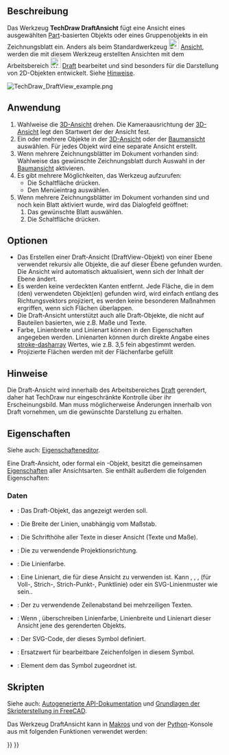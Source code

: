 <languages/>

{{Docnav/de
|[[TechDraw_ActiveView/de|AktiveAnsicht]]
|[[TechDraw_ArchView/de|ArchAnsicht]]
|[[TechDraw_Workbench/de|TechDraw]]
|IconL=TechDraw_ActiveView.svg
|IconR=TechDraw_ArchView.svg
|IconC=Workbench_TechDraw.svg
}}

{{GuiCommand/de
|Name=TechDraw DraftView
|Name/de=TechDraw DraftAnsicht
|MenuLocation=TechDraw → Ansichten von anderen Arbeitsbereichen → Objekt des Arbeitsbereichs Draft einfügen
|Workbenches=[[TechDraw_Workbench/de|TechDraw]], [[Draft_Workbench/de|Draft]]
|SeeAlso=[[TechDraw_ArchView/de|TechDraw ArchAnsicht]]
}}

<span id="Description"></span>
==Beschreibung==

Das Werkzeug '''TechDraw DraftAnsicht'''  fügt eine Ansicht eines ausgewählten [[Part_Workbench/de|Part]]-basierten Objekts oder eines Gruppenobjekts in ein Zeichnungsblatt ein. Anders als beim Standardwerkzeug [[Image:TechDraw_View.svg|24px]] [[TechDraw_View/de|Ansicht]], werden die mit diesem Werkzeug erstellten Ansichten mit dem Arbeitsbereich [[Image:Workbench_Draft.svg|24px]]  [[Draft_Workbench/de|Draft]] bearbeitet und sind besonders für die Darstellung von 2D-Objekten entwickelt. Siehe [[#Hinweise|Hinweise]].

[[Image:TechDraw_DraftView_example.png]]
{{Caption|Draft-Elemente wie Kreise und Anordnungen importiert in ein TechDraw-Zeichnungsblatt}}

<span id="Usage"></span>
==Anwendung==

# Wahlweise die [[3D_view/de|3D-Ansicht]] drehen. Die Kameraausrichtung der [[3D_view/de|3D-Ansicht]] legt den Startwert der {{PropertyData/de|Direction}} der Ansicht fest.
# Ein oder mehrere Objekte in der [[3D_view/de|3D-Ansicht]] oder der [[Tree_view/de|Baumansicht]] auswählen. Für jedes Objekt wird eine separate Ansicht erstellt.
# Wenn mehrere Zeichnungsblätter im Dokument vorhanden sind: Wahlweise das gewünschte Zeichnungsblatt durch Auswahl in der [[Tree_view/de|Baumansicht]] aktivieren.
# Es gibt mehrere Möglichkeiten, das Werkzeug aufzurufen:
#* Die Schaltfläche {{Button|[[Image:TechDraw_DraftView.svg|16px]] [[TechDraw_DraftView/de|Objekt des Arbeitsbereichs Draft einfügen]]}} drücken.
#* Den Menüeintrag {{MenuCommand|TechDraw → Views From Other Workbenches → [[Image:TechDraw_DraftView.svg|16px]] Objekt des Arbeitsbereichs Draft einfügen}} auswählen.
# Wenn mehrere Zeichnungsblätter im Dokument vorhanden sind und noch kein Blatt aktiviert wurde, wird das Dialogfeld {{MenuCommand|Blattauswahl}} geöffnet:
## Das gewünschte Blatt auswählen.
## Die Schaltfläche {{Button|OK}} drücken.

<span id="Options"></span>
==Optionen==

* Das Erstellen einer Draft-Ansicht (DraftView-Objekt) von einer Ebene verwendet rekursiv alle Objekte, die auf dieser Ebene gefunden wurden. Die Ansicht wird automatisch aktualisiert, wenn sich der Inhalt der Ebene ändert.
* Es werden keine verdeckten Kanten entfernt. Jede Fläche, die in dem (den) verwendeten Objekt(en) gefunden wird, wird einfach entlang des Richtungsvektors projiziert, es werden keine besonderen Maßnahmen ergriffen, wenn sich Flächen überlappen.
* Die Draft-Ansicht unterstützt auch alle Draft-Objekte, die nicht auf Bauteilen basierten, wie z.B. Maße und Texte.
* Farbe, Linienbreite und Linienart können in den Eigenschaften angegeben werden. Linienarten können durch direkte Angabe eines [https://www.w3.org/TR/SVG/painting.html#StrokeProperties stroke-dasharray] Wertes, wie z.B. 3,5 fein abgestimmt werden.
* Projizierte Flächen werden mit der Flächenfarbe gefüllt

<span id="Notes"></span>
==Hinweise==

Die Draft-Ansicht wird innerhalb des Arbeitsbereiches [[Draft_Workbench/de|Draft]] gerendert, daher hat TechDraw nur eingeschränkte Kontrolle über ihr Erscheinungsbild. Man muss möglicherweise Änderungen innerhalb von Draft vornehmen, um die gewünschte Darstellung zu erhalten.

<span id="Properties"></span>
==Eigenschaften==

Siehe auch: [[Property_editor/de|Eigenschafteneditor]].

Eine Draft-Ansicht, oder formal ein {{Incode|TechDraw::DrawViewDraft}}-Objekt, besitzt die gemeinsamen [[TechDraw_View/de#Eigenschaften_der_Bauteilansicht|Eigenschaften]] aller Ansichtsarten. Sie enthält außerdem die folgenden Eigenschaften:

<span id="Data"></span>
===Daten===

{{TitleProperty|Draft view}}

* {{PropertyData/de|Source|Link}}: Das Draft-Objekt, das angezeigt werden soll.
* {{PropertyData/de|Line Width|Float}}: Die Breite der Linien, unabhängig vom Maßstab.
* {{PropertyData/de|Font Size|Float}}: Die Schrifthöhe aller Texte in dieser Ansicht (Texte und Maße).
* {{PropertyData/de|Direction|Vector}}: Die zu verwendende Projektionsrichtung.
* {{PropertyData/de|Color|Color}}: Die Linienfarbe.
* {{PropertyData/de|Line Style|String}}: Eine Linienart, die für diese Ansicht zu verwenden ist. Kann {{Value|Solid}}, {{Value|Dashed}}, {{Value|Dashdot}}, {{Value|Dot}} (für Voll-, Strich-, Strich-Punkt-, Punktlinie) oder ein SVG-Linienmuster wie {{Value|0.20,0.20}} sein..
* {{PropertyData/de|Line Spacing|Float}}: Der zu verwendende Zeilenabstand bei mehrzeiligen Texten.
* {{PropertyData/de|Override Style|Bool}}: Wenn {{TRUE}}, überschreiben Linienfarbe, Linienbreite und Linienart dieser Ansicht jene des gerenderten Objekts.

{{TitleProperty|Drawing view}}

* {{PropertyData/de|Symbol|String|Hidden}}: Der SVG-Code, der dieses Symbol definiert.
* {{PropertyData/de|Editable Texts|StringList|Hidden}}: Ersatzwert für bearbeitbare Zeichenfolgen in diesem Symbol.
* {{PropertyData/de|Owner|Link}}: Element dem das Symbol zugeordnet ist. {{Version/de|1.0}}

<span id="Scripting"></span>
==Skripten==

Siehe auch: [https://freecad.github.io/SourceDoc/ Autogenerierte API-Dokumentation] und [[FreeCAD_Scripting_Basics/de|Grundlagen der Skripterstellung in FreeCAD]].

Das Werkzeug DraftAnsicht kann in [[Macros/de|Makros]] und von der [[Python/de|Python]]-Konsole aus mit folgenden Funktionen verwendet werden:

{{Code|code=
dv = FreeCAD.ActiveDocument.addObject('TechDraw::DrawViewDraft','TestDraft')
dv.Source = myDraftbject
rc = page.addView(dv)
}}


{{Docnav/de
|[[TechDraw_ActiveView/de|AktiveAnsicht]]
|[[TechDraw_ArchView/de|ArchAnsicht]]
|[[TechDraw_Workbench/de|TechDraw]]
|IconL=TechDraw_ActiveView.svg
|IconR=TechDraw_ArchView.svg
|IconC=Workbench_TechDraw.svg
}}

{{TechDraw_Tools_navi{{#translation:}}}}
{{Userdocnavi{{#translation:}}}}